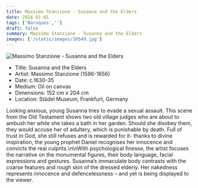 ```yaml
---
title: Massimo Stanzione - Susanna and the Elders
date: 2024-01-01
tags: ['Baroques','']
draft: false
summary: Massimo Stanzione - Susanna and the Elders
images: ['/static/images/10549.jpg']
---
```


![Massimo Stanzione - Susanna and the Elders](/static/images/10549.jpg)

* Title: Susanna and the Elders
* Artist: Massimo Stanzione (1586-1656)
* Date: c.1630-35
* Medium: Oil on canvas
* Dimensions: 152 cm x 204 cm
* Location: Städel Museum, Frankfurt, Germany

Looking anxious, young Susanna tries to evade a sexual assault. This scene from the Old Testament shows two old village judges who are about to ambush her while she takes a bath in her garden. Should she disobey them, they would accuse her of adultery, which is punishable by death. Full of trust in God, she still refuses and is rewarded for it- thanks to divine inspiration, the young prophet Daniel recognises her innocence and convicts the real culprits.\n\nWith psychological finesse, the artist focuses the narrative on the monumental figures, their body language, facial expressions and gestures. Susanna’s immaculate body contrasts with the coarse features and rough skin of the dressed elderly. Her nakedness represents innocence and defencelessness – and yet is being displayed to the viewer.
